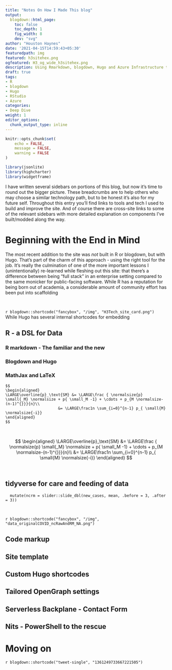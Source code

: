 ```yaml
---
title: "Notes On How I Made This blog"
output:
  blogdown::html_page:
    toc: false
    toc_depth: 1
    fig_width: 8
    dev: "svg"
author: "Houston Haynes"
date: '2021-04-15T14:59:43+05:30'
featuredpath: img
featured: h3sitehex.png
ogfeatured: H3_og_wide_h3sitehex.png
description: Using Rmarkdown, blogdown, Hugo and Azure Infrastructure to build a responsive site
draft: true
tags:
- R
- blogdown
- Hugo
- RStudio
- Azure
categories: 
- Deep Dive
weight: 1
editor_options: 
  chunk_output_type: inline
---
```

```r
knitr::opts_chunk$set(
	echo = FALSE,
	message = FALSE,
	warning = FALSE
)

library(jsonlite)
library(highcharter)
library(widgetframe)
```

I have written several sidebars on portions of this blog, but now it's time to round out the bigger picture. These breadcrumbs are to help others who may choose a similar technology path, but to be honest it's also for my future self. Throughout this entry you'll find links to tools and tech I used to build and improve the site. And of course there are cross-site links to some of the relevant sidebars with more detailed explanation on components I've built/modded along the way. 

# Beginning with the End in Mind

The most recent addition to the site was *not* built in R or blogdown, but with Hugo. That's part of the charm of this approach - using the right tool for the job. It's really the culmination of one of the more important lessons I (unintentionally) re-learned while fleshing out this site: that there's a difference between being "full stack" in an enterprise setting compared to the same monicker for public-facing software. While R has a reputation for being born out of academia, a considerable amount of community effort has been put into scaffolding 
<p>&nbsp;</p>
`r blogdown::shortcode("fancybox", "/img", "H3Tech_site_card.png")`
 While Hugo has several internal shortcodes for embedding 

## R - a DSL for Data

### R markdown - The familiar and the new

### Blogdown and Hugo

### MathJax and LaTeX


<pre><code>$$
\begin{aligned}
\LARGE\overline{p}_\text{SM} &= \LARGE\frac { \normalsize{p} \small{_M} \normalsize + p{ \small_M -1} + \cdots + p_{M \normalsize-(n-1)^{}}}{n}\\
                       &= \LARGE\frac1n \sum_{i=0}^{n-1} p_{ \small{M} \normalsize{-i}}
\end{aligned}
$$</code></pre><p>&nbsp;</p>
$$
\begin{aligned}
\LARGE\overline{p}_\text{SM} &= \LARGE\frac { \normalsize{p} \small{_M} \normalsize + p{ \small_M -1} + \cdots + p_{M \normalsize-(n-1)^{}}}{n}\\
                       &= \LARGE\frac1n \sum_{i=0}^{n-1} p_{ \small{M} \normalsize{-i}}
\end{aligned}
$$
<p>&nbsp;</p>

## tidyverse for care and feeding of data

<pre><code class="r">  mutate(ncrm = slider::slide_dbl(new_cases, mean, .before = 3, .after = 3))</code></pre>
<p>&nbsp;</p>
`r blogdown::shortcode("fancybox", "/img", "data_originalCOVID_ncRawAndRM_NA.png")`


## Code markup

## Site template

## Custom Hugo shortcodes


## Tailored OpenGraph settings


## Serverless Backplane - Contact Form


## Nits - PowerShell to the rescue


# Moving on

`r blogdown::shortcode("tweet-single", "1361249733667221505")`
<p>&nbsp;</p>

